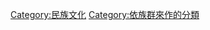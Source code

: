 {{Commonscat|Culture by country}}

[[Category:民族文化|Category:民族文化]]
[[Category:依族群來作的分類|Category:依族群來作的分類]]